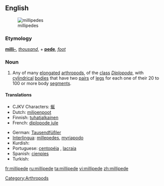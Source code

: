 {{wikipedia}}
==English==
[[Image:Millipedes.jpg|thumb|millipedes]]

===Etymology===
{{etyl|la}} '''[[milli-]]''', ''[[thousand]]'', + '''[[pede]]''', ''[[foot]]''

===Noun===
{{en-noun}}

# Any of many [[elongated]] [[arthropod]]s, of the [[class]] ''[[Diplopoda]]'', with [[cylindrical]] [[bodies]] that have two [[pair]]s of [[leg]]s for each one of their 20 to 100 or more body [[segment]]s.

====Translations====
{{top}}
* CJKV Characters: [[蜒]]
* Dutch: [[miljoenpoot]] {{m}}
* Finnish: [[tuhatjalkainen]]
* French: [[diplopode jule]] {{m}}
{{mid}}
* German: [[Tausendfüßler]] {{m}}
* [[Interlingua]]: [[millepedes]], [[myriapodo]]
* Kurdish: {{KUchar|[[هه‌زارپێ]]}}
* Portuguese: [[centopéia]] {{f}}, [[lacraia]] {{f}}
* Spanish: [[cienpies]] {{m}}
* Turkish: {{t+|tr|kırkayak}}
{{bottom}}

[[Category:Arthropods]]

[[fr:millipede]]
[[ru:millipede]]
[[ta:millipede]]
[[vi:millipede]]
[[zh:millipede]]